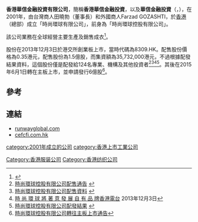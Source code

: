 '''香港華信金融投資有限公司'''，簡稱'''香港華信金融投資'''，以及'''華信金融投資'''（'''{{lang-en|CEFC Hong Kong Financial Investment Company Limited}}'''，{{hkex|1520}}），在2001年，由台灣商人田曉勃（董事長）和外國商人Farzad	GOZASHTI，於[[香港|香港]]（總部）成立「時尚環球有限公司」，前身為「時尚環球控股有限公司」。

該公司業務在全球經營主要生產及銷售成衣<ref>{{Cite web |url=http://www.runwayglobal.com/html/site/company.asp |title=時尚環球控股有限公司簡介 |access-date=2014-06-02 |archive-url=https://web.archive.org/web/20140605052737/http://www.runwayglobal.com/html/site/company.asp |archive-date=2014-06-05 |dead-url=yes }}</ref>。

股份在2013年12月3日於港交所創業板上市，當時代碼為8309.HK。配售股份價格為0.35港元，配售股份為1.5億股，而集資額為35,732,000港元，不過根據配發結果資料，這個股份僅是配發給124名專業、機構及其他投資者<ref>[http://www.runwayglobal.com/html/site/InvestorsRelation_PDF/CW08309.pdf 時尚環球控股有限公司配售通告] {{webarchive|url=https://web.archive.org/web/20140602200506/http://www.runwayglobal.com/html/site/InvestorsRelation_PDF/CW08309.pdf |date=2014-06-02 }}</ref><ref>[http://www.runwayglobal.com/html/site/InvestorsRelation_PDF/CW08309-IPO.pdf 時尚環球控股有限公司配售資料] {{webarchive|url=https://web.archive.org/web/20140602200422/http://www.runwayglobal.com/html/site/InvestorsRelation_PDF/CW08309-IPO.pdf |date=2014-06-02 }}</ref><ref>[http://rthk.hk/rthk/news/expressnews/20131203/news_20131203_55_967864.htm 時 尚 環 球 將 著 意 發 展 自 有 品 牌][[香港電台|香港電台]] 2013年12月3日</ref><ref>[http://www.runwayglobal.com/html/site/InvestorsRelation_PDF/CW08309_20131202.pdf 時尚環球控股有限公司配發結果] {{webarchive|url=https://web.archive.org/web/20140605052449/http://www.runwayglobal.com/html/site/InvestorsRelation_PDF/CW08309_20131202.pdf |date=2014-06-05 }}</ref>。其後在2015年6月1日轉在主板上市，並申請發行6億股<REF>[http://www.hkexnews.hk/listedco/listconews/sehk/2015/0521/LTN20150521585_C.pdf 時尚環球控股有限公司轉往主板上市通告]</REF>。

==參考==
{{reflist}}

==連結==
*[http://www.runwayglobal.com runwayglobal.com]
*[http://www.cefcfi.com.hk cefcfi.com.hk]

[[category:2001年成立的公司|category:2001年成立的公司]]
[[Category:香港服装公司|Category:香港服装公司]]
[[Category:香港纺织公司|Category:香港纺织公司]]
[[category:香港上市工業公司|category:香港上市工業公司]]